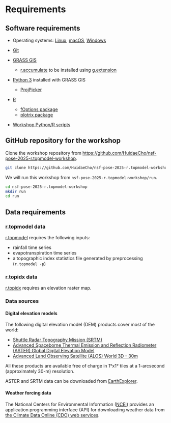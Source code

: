 # Requirements {.unnumbered #sec-requirements}

## Software requirements

- Operating systems: [Linux](https://www.kernel.org/), [macOS](https://www.apple.com/macos/), [Windows](https://www.microsoft.com/windows/)
- [Git](https://git-scm.com/)
- [GRASS GIS](https://grass.osgeo.org/)

  - [r.accumulate](https://grass.osgeo.org/grass-stable/manuals/addons/r.accumulate.html) to be installed using [g.extension](https://grass.osgeo.org/grass-stable/manuals/g.extension.html)

- [Python 3](https://www.python.org/) installed with GRASS GIS

  - [ProjPicker](https://projpicker.readthedocs.io/)

- [R](https://www.r-project.org/)

  - [fOptions package](https://cran.r-project.org/web/packages/fOptions/index.html)
  - [plotrix package](https://cran.r-project.org/web/packages/plotrix/index.html)

- [Workshop Python/R scripts](https://github.com/HuidaeCho/nsf-pose-2025-r.topmodel-workshop/tree/master/scripts)

## GitHub repository for the workshop

Clone the workshop repository from <https://github.com/HuidaeCho/nsf-pose-2025-r.topmodel-workshop>.

```bash
git clone https://github.com/HuidaeCho/nsf-pose-2025-r.topmodel-workshop.git
```

We will run this workshop from `nsf-pose-2025-r.topmodel-workshop/run`.

```bash
cd nsf-pose-2025-r.topmodel-workshop
mkdir run
cd run
```

## Data requirements

### r.topmodel data

[r.topmodel](https://grass.osgeo.org/grass-stable/manuals/r.topmodel.html) requires the following inputs:

- rainfall time series
- evapotranspiration time series
- a topographic index statistics file generated by preprocessing (`r.topmodel -p`)

### r.topidx data

[r.topidx](https://grass.osgeo.org/grass-stable/manuals/r.topidx.html) requires an elevation raster map.

### Data sources

#### Digital elevation models

The following digital elevation model (DEM) products cover most of the world:

- [Shuttle Radar Topography Mission (SRTM)](https://www2.jpl.nasa.gov/srtm/)
- [Advanced Spaceborne Thermal Emission and Reflection Radiometer (ASTER) Global Digital Elevation Model](https://asterweb.jpl.nasa.gov/gdem.asp)
- [Advanced Land Observing Satellite (ALOS) World 3D - 30m](https://www.eorc.jaxa.jp/ALOS/en/aw3d30/)

All these products are available free of charge in 1°x1° tiles at a 1-arcsecond (approximately 30-m) resolution.

ASTER and SRTM data can be downloaded from [EarthExplorer](https://earthexplorer.usgs.gov/).

#### Weather forcing data

The National Centers for Environmental Information ([NCEI](https://www.ncei.noaa.gov/)) provides an application programming interface (API) for downloading weather data from [the Climate Data Online (CDO) web services](https://www.ncdc.noaa.gov/cdo-web/webservices/v2).